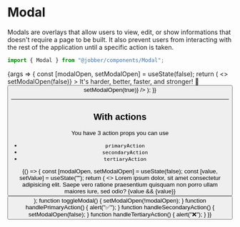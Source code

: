 
<Meta title="Components/Overlays/Modal" component={Modal} />

# Modal

Modals are overlays that allow users to view, edit, or show informations that
doesn't require a page to be built. It also prevent users from interacting with
the rest of the application until a specific action is taken.

```ts
import { Modal } from "@jobber/components/Modal";
```

<Canvas>
  <Story
    name="Modal"
    args={{
      title: "We've updated Jobber",
    }}
  >
    {args => {
      const [modalOpen, setModalOpen] = useState(false);
      return (
        <>
          <Modal
            {...args}
            open={modalOpen}
            onRequestClose={() => setModalOpen(false)}
          >
            <Content>
              <Text>It's harder, better, faster, and stronger! 🤖</Text>
            </Content>
          </Modal>
          <Button label="Open Modal" onClick={() => setModalOpen(true)} />
        </>
      );
    }}
  </Story>
</Canvas>

<ArgsTable of={Modal} story="Modal" />

---

## With actions

You have 3 action props you can use

- `primaryAction`
- `secondaryAction`
- `tertiaryAction`

<Canvas>
  {() => {
    const [modalOpen, setModalOpen] = useState(false);
    const [value, setValue] = useState("");
    return (
      <>
        <Modal
          title="Hold the phone!"
          open={modalOpen}
          primaryAction={{ label: "Submit", onClick: handlePrimaryAction }}
          secondaryAction={{
            label: "Cancel",
            onClick: handleSecondaryAction,
          }}
          tertiaryAction={{ label: "Delete", onClick: handleTertiaryAction }}
          onRequestClose={toggleModal}
        >
          <Content>
            <Text>
              Lorem ipsum dolor, sit amet consectetur adipisicing elit. Saepe
              vero ratione praesentium quisquam non porro ullam maiores iure,
              sed odio?
            </Text>
            {value && <Text>{value}</Text>}
            <InputText value={value} onChange={setValue} />
          </Content>
        </Modal>
        <Button label="Open Modal" onClick={toggleModal} />
      </>
    );
    function toggleModal() {
      setModalOpen(!modalOpen);
    }
    function handlePrimaryAction() {
      alert("✅");
    }
    function handleSecondaryAction() {
      setModalOpen(false);
    }
    function handleTertiaryAction() {
      alert("❌");
    }
  }}
</Canvas>
